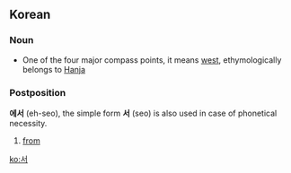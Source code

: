 ==Korean==
=== Noun ===
* One of the four major compass points, it means [[west]], ethymologically belongs to [[Hanja]]

===Postposition===
'''에서''' (eh-seo), the simple form '''서''' (seo) is also used in case of phonetical necessity. 

# [[from]]

[[ko:서]]